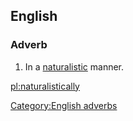 ==English==

===Adverb===
{{en-adv}}

# In a [[naturalistic]] manner.

[[Category:English adverbs]]

[[pl:naturalistically]]